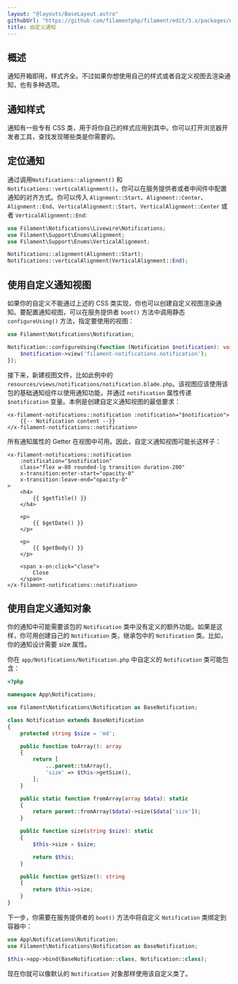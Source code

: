 ```yaml
---
layout: "@layouts/BaseLayout.astro"
githubUrl: "https://github.com/filamentphp/filament/edit/3.x/packages/notifications/docs/05-customizing-notifications.md"
title: 自定义通知
---
```


## 概述

通知开箱即用，样式齐全。不过如果你想使用自己的样式或者自定义视图去渲染通知，也有多种选项。

## 通知样式

通知有一些专有 CSS 类，用于将你自己的样式应用到其中。你可以打开浏览器开发者工具，查找发现哪些类是你需要的。

## 定位通知

通过调用`Notifications::alignment()` 和 `Notifications::verticalAlignment()`，你可以在服务提供者或者中间件中配置通知的对齐方式。你可以传入 `Alignment::Start`、`Alignment::Center`、`Alignment::End`、`VerticalAlignment::Start`、`VerticalAlignment::Center` 或者 `VerticalAlignment::End`:

```php
use Filament\Notifications\Livewire\Notifications;
use Filament\Support\Enums\Alignment;
use Filament\Support\Enums\VerticalAlignment;

Notifications::alignment(Alignment::Start);
Notifications::verticalAlignment(VerticalAlignment::End);
```

## 使用自定义通知视图

如果你的自定义不能通过上述的 CSS 类实现，你也可以创建自定义视图渲染通知。要配置通知视图，可以在服务提供者 `boot()` 方法中调用静态 `configureUsing()` 方法，指定要使用的视图：

```php
use Filament\Notifications\Notification;

Notification::configureUsing(function (Notification $notification): void {
    $notification->view('filament-notifications.notification');
});
```

接下来，新建视图文件，比如此例中的 `resources/views/notifications/notification.blade.php`。该视图应该使用该包的基础通知组件以使用通知功能，并通过 `notification` 属性传递 `$notification` 变量。本例是创建自定义通知视图的最低要求：

```blade
<x-filament-notifications::notification :notification="$notification">
    {{-- Notification content --}}
</x-filament-notifications::notification>
```

所有通知属性的 Getter 在视图中可用。因此，自定义通知视图可能长这样子：

```blade
<x-filament-notifications::notification
    :notification="$notification"
    class="flex w-80 rounded-lg transition duration-200"
    x-transition:enter-start="opacity-0"
    x-transition:leave-end="opacity-0"
>
    <h4>
        {{ $getTitle() }}
    </h4>

    <p>
        {{ $getDate() }}
    </p>

    <p>
        {{ $getBody() }}
    </p>

    <span x-on:click="close">
        Close
    </span>
</x-filament-notifications::notification>
```

## 使用自定义通知对象

你的通知中可能需要该包的 `Notification` 类中没有定义的额外功能。如果是这样，你可用创建自己的 `Notification` 类，继承包中的 `Notification` 类。比如，你的通知设计需要 size 属性。

你在 `app/Notifications/Notification.php` 中自定义的 `Notification` 类可能包含：

```php
<?php

namespace App\Notifications;

use Filament\Notifications\Notification as BaseNotification;

class Notification extends BaseNotification
{
    protected string $size = 'md';

    public function toArray(): array
    {
        return [
            ...parent::toArray(),
            'size' => $this->getSize(),
        ];
    }

    public static function fromArray(array $data): static
    {
        return parent::fromArray($data)->size($data['size']);
    }

    public function size(string $size): static
    {
        $this->size = $size;

        return $this;
    }

    public function getSize(): string
    {
        return $this->size;
    }
}
```

下一步，你需要在服务提供者的 `boot()` 方法中将自定义 `Notification` 类绑定到容器中：

```php
use App\Notifications\Notification;
use Filament\Notifications\Notification as BaseNotification;

$this->app->bind(BaseNotification::class, Notification::class);
```

现在你就可以像默认的 `Notification` 对象那样使用该自定义类了。
